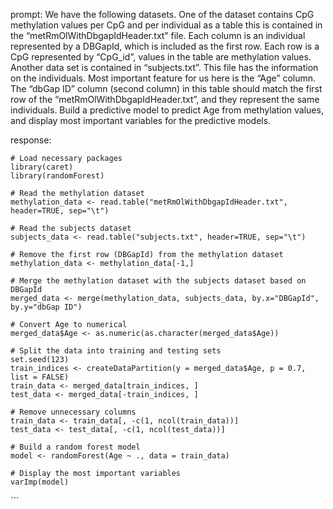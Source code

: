 prompt:
We have the following datasets. One of the dataset contains CpG methylation values per CpG and per individual as a table this is contained in the “metRmOlWithDbgapIdHeader.txt” file. Each column is an individual represented by a DBGapId, which is included as the first row. Each row is a CpG represented by "CpG_id", values in the table are methylation values. Another data set is contained in “subjects.txt”. This file has the information on the individuals. Most important feature for us here is the "Age" column. The "dbGap ID" column (second column) in this table should match the first row of the "metRmOlWithDbgapIdHeader.txt", and they represent the same individuals. Build a predictive model to predict Age from methylation values, and display most important variables for the predictive models. 

response:
```
# Load necessary packages
library(caret)
library(randomForest)

# Read the methylation dataset
methylation_data <- read.table("metRmOlWithDbgapIdHeader.txt", header=TRUE, sep="\t")

# Read the subjects dataset
subjects_data <- read.table("subjects.txt", header=TRUE, sep="\t")

# Remove the first row (DBGapId) from the methylation dataset
methylation_data <- methylation_data[-1,]

# Merge the methylation dataset with the subjects dataset based on DBGapId
merged_data <- merge(methylation_data, subjects_data, by.x="DBGapId", by.y="dbGap ID")

# Convert Age to numerical
merged_data$Age <- as.numeric(as.character(merged_data$Age))

# Split the data into training and testing sets
set.seed(123)
train_indices <- createDataPartition(y = merged_data$Age, p = 0.7, list = FALSE)
train_data <- merged_data[train_indices, ]
test_data <- merged_data[-train_indices, ]

# Remove unnecessary columns
train_data <- train_data[, -c(1, ncol(train_data))]
test_data <- test_data[, -c(1, ncol(test_data))]

# Build a random forest model
model <- randomForest(Age ~ ., data = train_data)

# Display the most important variables
varImp(model)
```
```
